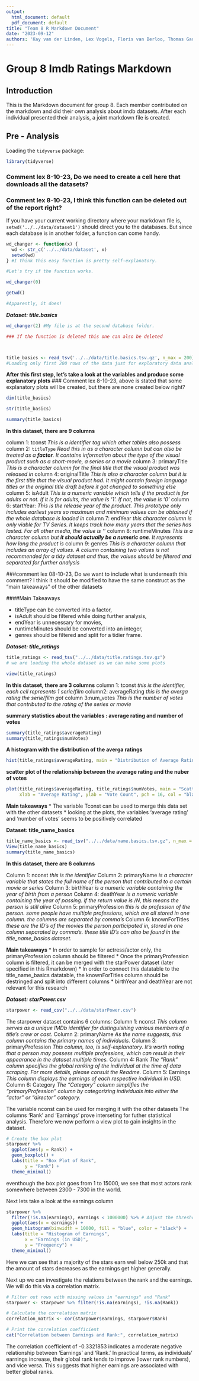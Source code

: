 ```yaml
---
output:
  html_document: default
  pdf_document: default
title: "Team 8 R Markdown Document"
date: "2023-09-12"
authors: 'Kay van der Linden, Lex Vogels, Floris van Berloo, Thomas Gadellaa, Mehmet Eren Erdoğan'
---
```


# Group 8 Imdb Ratings Markdown

## Introduction

This is the Markdown document for group 8. Each member contributed on the markdown and did their own analysis about imdb datasets. After each individual presented their analysis, a joint markdown file is created.

## Pre - Analysis

Loading the `tidyverse` package:

```r
library(tidyverse)
```

### Comment lex 8-10-23, Do we need to create a cell here that downloads all the datasets?


### Comment lex 8-10-23, I think this function can be deleted out of the report right?

If you have your current working directory where your markdown file is, `setwd('../../data/dataset1')` should direct you to the databases. But since each database is in another folder, a function can come handy.

```r
wd_changer <- function(x) {
  wd <- str_c('../../data/dataset', x)
  setwd(wd)
} #I think this easy function is pretty self-explanatory.

#Let's try if the function works.

wd_changer(0)

getwd() 

#Apparently, it does!

``` 


***Dataset: title.basics ***

```r

wd_changer(2) #My file is at the second database folder. 

### If the function is deleted this one can also be deleted



title_basics <- read_tsv('../../data/title.basics.tsv.gz', n_max = 200)
#Loading only first 200 rows of the data just for exploratory data analysis.

```

**After this first step, let's take a look at the variables and produce some explanatory plots**
### Comment lex 8-10-23, above is stated that some explanatory plots will be created, but there are none created below right?

```r

dim(title_basics)

str(title_basics)

summary(title_basics)

```
**In this dataset, there are 9 columns**

column 1: tconst 
*This is a identifier tag which other tables also possess* 
column 2: `titleType` 
*Read this in as a character column but can also be treated as a **factor**. It contains information about the type of the visual product such as a short-movie, a series or a movie*
column 3: primaryTitle
*This is a character column for the final title that the visual product was released in*
column 4: originalTitle
*This is also a character column but it is the first title that the visual product had. It might contain foreign language titles or the original title draft before it got changed to something else*
column 5: isAdult
*This is a numeric variable which tells if the product is for adults or not. If it is for adults, the value is '1'. If not, the value is '0' *
column 6: startYear:
*This is the release year of the product. This prototype only includes earliest years so maximum and minimum values can be obtained if the whole database is loaded in*
column 7: endYear
*this character column is only viable for TV Series. It keeps track how many years that the series has lasted. For all other media, the value is '\N'*
column 8: runtimeMinutes
*This is a character column but **it should actually be a numeric one**. It represents how long the product is*
column 9: genres
*This is a character column that includes an array of values. A column containing two values is not recommended for a tidy dataset and thus, the values should be filtered and separated for further analysis*

###comment lex 08-10-23, Do we want to include what is underneath this comment? I think it should be modified to have the same construct as the "main takeaways" of the other datasets 


####Main Takeaways

* titleType can be converted into a factor,
* isAdult should be filtered while doing further analysis,
* endYear is unnecessary for movies,
* runtimeMinutes should be converted into an integer,
* genres should be filtered and split for a tidier frame.




***Dataset: title_ratings ***

```r
title_ratings <- read_tsv("../../data/title.ratings.tsv.gz")
# we are loading the whole dataset as we can make some plots
```
```r
view(title_ratings)
```

**In this dataset, there are 3 columns**
column 1: tconst
*this is the identifier, each cell represents 1 serie/film*
column2: averageRating
*this is the averga rating the serie/film got*
column 3:num_votes
*This is the number of votes that contributed to the rating of the series or movie*

**summary statistics about the variables : average rating and number of votes**
```r
summary(title_ratings$averageRating)
summary(title_ratings$numVotes)
```

**A histogram with the distribution of the averga ratings**
```r
hist(title_ratings$averageRating, main = "Distribution of Average Ratings", xlab = "Average Rating")
```

**scatter plot of the relationship between the average rating and the nuber of votes**
```r
plot(title_ratings$averageRating, title_ratings$numVotes, main = "Scatter Plot: Average Rating vs. Vote Count", 
     xlab = "Average Rating", ylab = "Vote Count", pch = 16, col = "black")
```

**Main takeaways**
* The variable Tconst can be used to merge this data set with the other datasets
* looking at the plots, the variables 'average rating' and 'number of votes' seems to be positively correlated

**Dataset: title_name_basics**
```r

title_name_basics <- read_tsv("../../data/name.basics.tsv.gz", n_max = 200)
View(title_name_basics)
summary(title_name_basics)

```

**In this dataset, there are 6 columns**

Column 1: nconst
*this is the identifier*
Column 2: primaryName
*is a character variable that states the full name of the person that contributed to a certain movie or series*
Column 3: birthYear
*is a numeric variable containing the year of birth from a person*
Column 4: deathYear
*is a numeric variable containing the year of passing. if the return value is /N, this means the person is still alive*
Column 5: primaryProfession
*this is de profession of the person. some people have multiple professions, which are all stored in one column. the columns are separated by comma's*
Column 6: knownForTitles
*these are the ID's of the movies the person participated in, stored in one column separated by comma's. these title ID's can also be found in the title_name_basics dataset.* 

**Main takeaways**
* In order to sample for actress/actor only, the primaryProfession column should be filtered
* Once the primaryProfession column is filtered, it can be merged with the starPower dataset (later specified in this Rmarkdown)
* In order to connect this datatable to the title_name_basics datatable, the knownForTitles column should be destringed and split into different columns
* birthYear and deathYear are not relevant for this research


***Dataset: starPower.csv ***

```r

starpower <- read_csv("../../data/starPower.csv")

```

The starpower dataset contains 6 columns:
Column 1: nconst
*This column serves as a unique IMDb identifier for distinguishing various members of a title's crew or cast.*
Column 2: primaryName 
*As the name suggests, this column contains the primary names of individuals.*
Column 3: primaryProfession
*This column, too, is self-explanatory. It's worth noting that a person may possess multiple professions, which can result in their appearance in the dataset multiple times.*
Column 4:  Rank
*The "Rank" column specifies the global ranking of the individual at the time of data scraping. For more details, please consult the Readme.*
Column 5: Earnings
*This column displays the earnings of each respective individual in USD.*
Column 6: Category
*The "Category" column simplifies the "primaryProfession" column by categorizing individuals into either the "actor" or "director" category.*

The variable nconst can be used for merging it with the other datasets
The columns 'Rank' and 'Earnings' prove interseting for futher statistical analysis. Therefore we now perform a view plot to gain insights in the dataset.

```r
# Create the box plot
starpower %>%
  ggplot(aes(y = Rank)) +
  geom_boxplot() +
  labs(title = "Box Plot of Rank",
       y = "Rank") +
  theme_minimal()
```

eventhough the box plot goes from 1 to 15000, we see that most actors rank somewhere between 2300 - 7300 in the world.

Next lets take a look at the earnings column

```r
starpower %>%
  filter(!is.na(earnings), earnings < 1000000) %>% # Adjust the threshold as needed
  ggplot(aes(x = earnings)) +
  geom_histogram(binwidth = 10000, fill = "blue", color = "black") +
  labs(title = "Histogram of Earnings",
       x = "Earnings (in USD)",
       y = "Frequency") +
  theme_minimal()

```

Here we can see that a majority of the stars earn well below 250k and that the amount of stars decreases as the earnings get higher generally.

Next up we can investigate the relations between the rank and the earnings. We will do this via a correlation matrix.

```r
# Filter out rows with missing values in "earnings" and "Rank"
starpower <- starpower %>% filter(!is.na(earnings), !is.na(Rank))

# Calculate the correlation matrix
correlation_matrix <- cor(starpower$earnings, starpower$Rank)

# Print the correlation coefficient
cat("Correlation between Earnings and Rank:", correlation_matrix)

```

The correlation coefficient of -0.3321853 indicates a moderate negative relationship between 'Earnings' and 'Rank.' In practical terms, as individuals' earnings increase, their global rank tends to improve (lower rank numbers), and vice versa. This suggests that higher earnings are associated with better global ranks.
